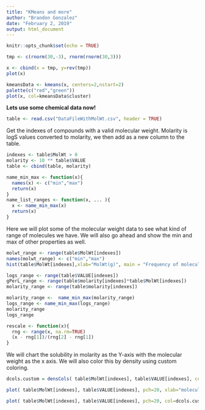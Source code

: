 ```yaml
---
title: "KMeans and more"
author: "Brandon Gonzalez"
date: "February 2, 2019"
output: html_document
---
```


```r
knitr::opts_chunk$set(echo = TRUE)
```
```r
tmp <- c(rnorm(30,-3), rnorm(rnorm(30,3)))

x <- cbind(x = tmp, y=rev(tmp))
plot(x)
```
```r
kmeansData <- kmeans(x, centers=2,nstart=2)
palette(c("red","green"))
plot(x, col=kmeansData$cluster)
```


**Lets use some chemical data now!**
```r
table <- read.csv("DataFileWithMolWt.csv", header = TRUE)
```
Get the indexes of compounds with a valid molecular weight.
Molarity is logS values converted to molarity, we then add as a new column to the table.
```r
indexes <- table$MolWt > 0 
molarity <- 10 ** table$VALUE
table <- cbind(table, molarity)

```

```r
name_min_max <- function(x){
  names(x) <- c("min","max")
  return(x)
}
name_list_ranges <- function(x, ... ){
  x <- name_min_max(x)
  return(x)  
}
```

Here we will plot some of the molecular weight data to see what kind of range of molecules we have. We will also go ahead and show the min and max of other properties as well.
```r
molwt_range <- range(table$MolWt[indexes])
names(molwt_range) <- c("min","max") 
hist(table$MolWt[indexes],xlab="MolWt(g)", main = "Frequency of molecular weights")

logs_range <- range(table$VALUE[indexes])
gPerL_range <- range(table$molarity[indexes]*table$MolWt[indexes])
molarity_range <- range(table$molarity[indexes])

molarity_range <-  name_min_max(molarity_range)
logs_range <- name_min_max(logs_range)
molarity_range
logs_range
```


```r
rescale <- function(x){
  rng <- range(x, na.rm=TRUE)
  (x - rng[1])/(rng[2] - rng[1])
}


```
We will chart the solubility in molarity as the Y-axis with the molecular weight as the x axis. We will also color this by density using custom coloring.
```r
dcols.custom = densCols( table$MolWt[indexes], table$VALUE[indexes], colramp=colorRampPalette(c("green2", "yellow","red2","purple2")))

plot( table$MolWt[indexes], table$VALUE[indexes], pch=20, xlab="molecular weight (g)", ylab="LogS value", main =  "Solubility in Water")

plot( table$MolWt[indexes], table$VALUE[indexes], pch=20, col=dcols.custom, xlab="molecular weight (g)", ylab="LogS value", main =  "Solubility in Water Heat Map")


```
